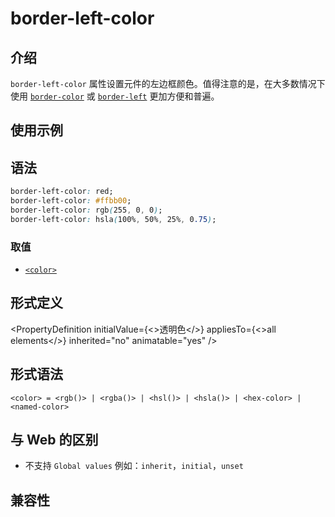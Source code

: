 # border-left-color

## 介绍

`border-left-color` 属性设置元件的左边框颜色。值得注意的是，在大多数情况下使用 [`border-color`](./border-color.mdx) 或 [`border-left`](./border-left.mdx) 更加方便和普遍。

## 使用示例


<Go
  example="css-api"
  defaultFile="src/border-left-color/App.tsx"
  img="https://lf-lynx.tiktok-cdns.com/obj/lynx-artifacts-oss-sg/lynx-website/assets/doc/css/border-color-edge.jpg"
  defaultEntryFile="dist/border-left-color.lynx.bundle"
  entry="src/border-left-color"
/>

## 语法

```css
border-left-color: red;
border-left-color: #ffbb00;
border-left-color: rgb(255, 0, 0);
border-left-color: hsla(100%, 50%, 25%, 0.75);
```

### 取值

- [`<color>`](/api/css/data-type/color.mdx)

## 形式定义


<PropertyDefinition
  initialValue={<>透明色</>}
  appliesTo={<>all elements</>}
  inherited="no"
  animatable="yes"
/>

## 形式语法

```
<color> = <rgb()> | <rgba()> | <hsl()> | <hsla()> | <hex-color> | <named-color>
```

## 与 Web 的区别

- 不支持 `Global values` 例如：`inherit`，`initial`，`unset`

## 兼容性


<LegacyCompatTable metadata="css/properties/border-left-color" />
